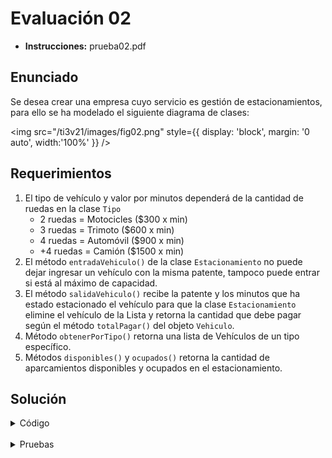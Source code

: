 
# Evaluación 02

- **Instrucciones:** <ExternalLink href="/ti3v21/docs/prueba02.pdf">prueba02.pdf</ExternalLink>

## Enunciado
Se desea crear una empresa cuyo servicio es gestión de estacionamientos, para ello se ha modelado el siguiente diagrama de clases:

<img 
    src="/ti3v21/images/fig02.png"
    style={{ display: 'block', margin: '0 auto', width:'100%' }} 
/>

## Requerimientos

1. El tipo de vehículo y valor por minutos dependerá de la cantidad de ruedas en la clase `Tipo`
	- 2 ruedas = Motocicles (\$300 x min)
	- 3 ruedas = Trimoto (\$600 x min)
	- 4 ruedas = Automóvil (\$900 x min)
	- +4 ruedas = Camión (\$1500 x min)
2. El método `entradaVehiculo()` de la clase `Estacionamiento` no puede dejar ingresar un vehículo con la misma patente, tampoco puede entrar si está al máximo de capacidad.
3. El método `salidaVehiculo()` recibe la patente y los minutos que ha estado estacionado el vehículo para que la clase `Estacionamiento` elimine el vehículo de la Lista y retorna la cantidad que debe pagar según el método `totalPagar()` del objeto `Vehiculo`.
4. Método `obtenerPorTipo()` retorna una lista de Vehículos de un tipo específico.
5. Métodos `disponibles()` y `ocupados()` retorna la cantidad de aparcamientos disponibles y ocupados en el estacionamiento.

## Solución

<details>
<summary>Código</summary>

```python
class Tipo:
    def __init__(self, ruedas):
        
        if ruedas == 2:
            self.__ruedas = ruedas
            self.__tipoVehiculo = "Motocicleta"
            self.__valorMinuto = 300
        elif ruedas == 3:
            self.__ruedas = ruedas
            self.__tipoVehiculo = "Trimoto"
            self.__valorMinuto = 600
        elif ruedas == 4:
            self.__ruedas = ruedas
            self.__tipoVehiculo = "Automovil"
            self.__valorMinuto = 900
        elif ruedas > 4:
            self.__ruedas = ruedas
            self.__tipoVehiculo = "Camion"
            self.__valorMinuto = 1500
        else:
            raise ValueError("Error. Cantidad de ruedas no válido")

    @property
    def ruedas(self):
        return self.__ruedas
    
    @ruedas.setter
    def ruedas(self, ruedas):
        self.__ruedas = ruedas
    
    @property
    def tipoVehiculo(self):
        return self.__tipoVehiculo
    
    @property
    def valorMinuto(self):
        return self.__valorMinuto
    
class Vehiculo:
    def __init__(self, patente, ruedas):
        self.__patente = patente
        self.__tipoVehiculo = Tipo(ruedas)
        self.__minutosEstacionado = 0
    
    @property
    def patente(self):
        return self.__patente
    
    @property
    def minutosEstacionado(self):
        return self.__minutosEstacionado
    
    @minutosEstacionado.setter
    def minutosEstacionado(self, minutos):
        self.__minutosEstacionado = minutos
    
    def totalPagar(self):
        return self.__tipoVehiculo.valorMinuto * self.minutosEstacionado
        # atributo "valorMinuto" del objeto "tipoVehiculo"
    
    def tipoVehiculo(self):
        return self.__tipoVehiculo.tipoVehiculo
        # atributo "tipoVehiculo" del objeto "tipoVehiculo"

class Estacionamiento:
    def __init__(self, codigo, capacidad):
        self.__codigo = codigo
        self.__direccion = None
        self.__capacidad = capacidad
        self.__vehiculos = [] # atributo implicito por asociación
    
    @property
    def codigo(self):
        return self.__codigo
    
    @property
    def direccion(self):
        return self.__direccion
    
    @direccion.setter
    def direccion(self, nueva_direccion):
        self.__direccion = nueva_direccion
    
    @property
    def capacidad(self):
        return self.__capacidad
    
    @capacidad.setter
    def capacidad(self, nueva_capacidad):
        self.__capacidad = nueva_capacidad
    
    def entradaVehiculo(self, patente, ruedas):
        if len(self.__vehiculos) >= self.__capacidad: # si el estacionamiento está a capacidad máxima
            return False
        else:
            for vehiculo in self.__vehiculos:
                if vehiculo.patente == patente: # si ya existe un vehiculo con la misma patente
                    return False
            nuevo_vehiculo = Vehiculo(patente, ruedas)
            self.__vehiculos.append(nuevo_vehiculo)
            return True
    
    def salidaVehiculo(self, patente, minutos):
        vehiculo_a_salir = None
        indice = 0
        for vehiculo in self.__vehiculos:
            if vehiculo.patente == patente:
                vehiculo_a_salir = vehiculo
                break
            indice += 1
    
        if vehiculo_a_salir is None:
            return 0 # no cobro a un auto que no existe
    
        vehiculo_a_salir.minutosEstacionado = minutos
        total = vehiculo_a_salir.totalPagar()
        del self.__vehiculos[indice]
        print(f"Vehiculo patente {patente} ha salido. Total a pagar: {total} pesos.")
        return total
    
    def obtenerPorTipo(self, tipo):
        lista_tipo = []
        for vehiculo in self.__vehiculos:
            if vehiculo.tipoVehiculo() == tipo:
                lista_tipo.append(vehiculo)
        return lista_tipo
    
    def disponibles(self):
        return self.capacidad - len(self.__vehiculos)
    
    def ocupados(self):
        return len(self.__vehiculos)
```
</details>

<br/>
<details>
	<summary>Pruebas</summary>

```python
# Pruebas

# 1. Crear un estacionamiento con capacidad para 3 vehículos
estacionamiento = Estacionamiento("Central", 3)
print(f"Codigo: {estacionamiento.codigo}")
print(f"Direccion: {estacionamiento.direccion}")
print(f"Capacidad: {estacionamiento.capacidad}")

# 2. agregar dirección con setter
estacionamiento.direccion = "A4"
print(f"Direccion: {estacionamiento.direccion}")

# 3. Ingreso de vehículos
estacionamiento.entradaVehiculo("JKL123", 4) # Automóvil
estacionamiento.entradaVehiculo("MNO456", 2) # Motocicleta
estacionamiento.entradaVehiculo("PQR789", 3) # Trimoto

# 4. Intentar ingresar un vehículo cuando el estacionamiento está lleno
if not estacionamiento.entradaVehiculo("STU000", 4):
    print("\nError, máxima capacidad.")

# 5. Ver el estado actual del estacionamiento
print(f"\nEstacionamiento: {estacionamiento.codigo}")
print(f"Capacidad total: {estacionamiento.capacidad}")
print(f"Ocupados: {estacionamiento.ocupados()}")
print(f"Disponibles: {estacionamiento.disponibles()}")

# 6. Intentar ingresar un vehículo con patente duplicada
if not estacionamiento.entradaVehiculo("MNO456", 2):
    print("\nError, patente duplicada.")

# 7. Salida de un vehículo con cálculo de total a pagar
total_pago = estacionamiento.salidaVehiculo("MNO456", 90)
print(f"\nTotal pagado por MNO456: {total_pago} pesos.")

# 8. Intentar sacar un vehículo que no está en el estacionamiento
if estacionamiento.salidaVehiculo("XYZ999", 60) == 0:
    print("\nError, el vehículo no se encuentra en el estacionamiento.")

# 9. Ingresar un nuevo vehículo ahora que hay espacio
if estacionamiento.entradaVehiculo("VWX888", 6):
    print("\nVehiculo ingresado exitosamente.")

# 10. Ver vehículos de un tipo específico (Automóviles)
autos = estacionamiento.obtenerPorTipo("Automovil")
print("\nAutomóviles en el estacionamiento:")
for auto in autos:
    print(f"Patente: {auto.patente}, Tipo: {auto.tipoVehiculo()}")
```
</details>
